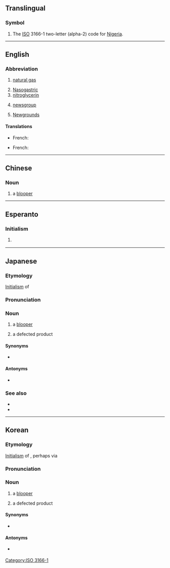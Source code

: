 {{also|-ng|-ոց|.ng|ng|Ng|ng̃|Ng̃}}
{{character info/new|🆖}}
==Translingual==

===Symbol===
{{head|mul|symbol}}

# The [[ISO]] 3166-1 two-letter (alpha-2) code for [[Nigeria]].

[[Category:ISO 3166-1]]

----

==English==

===Abbreviation===
{{rfc-header|Abbreviation}}
{{head|en|abbreviation}}

# {{lb|en|petrochemistry}} [[natural gas]]
# [[nasogastric|Nasogastric]]
# [[nitroglycerin]]
# {{lb|en|Internet}} [[newsgroup]]
# {{lb|en|Internet}} [[Wikipedia:Newgrounds|Newgrounds]]

====Translations====
{{trans-top|(petrochemistry) natural gas}}
* French: {{t+|fr|GN|m}} {{qualifier|gaz naturel}}
{{trans-mid}}
{{trans-bottom}}

{{trans-top|(Internet) newsgroup}}
* French: {{t+|fr|NG|m}}
{{trans-mid}}
{{trans-bottom}}

{{trans-top|(Internet) Newgrounds}}
{{trans-mid}}
{{trans-bottom}}

----

==Chinese==

===Noun===
{{zh-noun}}

# {{lb|zh|film|television}} a [[blooper]]

----

==Esperanto==

===Initialism===
{{head|eo|initialism}}

# {{lb|eo|Internet slang|texting}} {{initialism of|ne gravas||[[it doesn't matter]], it's not important|lang=eo}}

----

==Japanese==

===Etymology===
[[initialism|Initialism]] of {{der|ja|en|no good}}

===Pronunciation===
{{ja-pron|acc=3|エヌジー}}

===Noun===
{{ja-noun|エヌジー}}

# {{lb|ja|film|television}} a [[blooper]]
# {{lb|ja|industry}} a defected product

====Synonyms====
* {{ja-r|不良品|ふりょうひん}} {{lb|ja|industry}}

====Antonyms====
* {{ja-l|OK}} {{lb|ja|industry}}

===See also===
* {{ja-r|エヌ}}
* {{ja-r|ジー}}

----

==Korean==

===Etymology===
[[initialism|Initialism]] of {{der|ko|en|no good}}, perhaps via {{etyl|ja|ko}}

===Pronunciation===
{{ko-ipa|엔지}}

===Noun===
{{ko-noun|hangeul=엔지}}

# {{lb|ko|film|television}} a [[blooper]]
# {{lb|ko|industry}} a defected product

====Synonyms====
* {{ko-l|불량품}} {{lb|ko|industry}}

====Antonyms====
* {{ko-l|OK}} {{lb|ko|industry}}